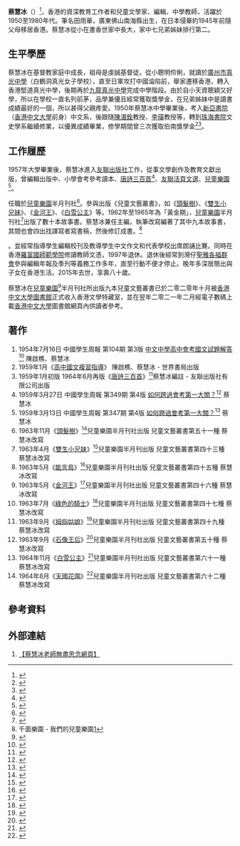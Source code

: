 {{Refimprove|time=2021-04-16T01:21:52+00:00}}
{{Infobox_Person
| image = 
| image_size = 370px
| name = 蔡慧冰
| sex = 女
| Native place = [[廣東省_(中華民國)|廣東]][[南海縣|南海]]
| birth_date = {{birth date|1935|7|27}}
| birth_place = {{ROC|廣東省}}[[南海縣|南海縣]]
| death_date = {{death date and age|2015|12|5|1935|7|27}}
| death_place = {{HKG}}
| spouse = [[蕭輝楷|蕭輝楷]]（逝世）{{death date and age|1992|6|2|1926|5|15}}
| nationality = {{ROC}}
| children = 蕭映喆（子）<br>蕭映仁（女）
| parents = 蔡政熙（父）<br>蔡陳玉芳（母）
| almamater = 廣州市真光中學<br>香港堅道真光中學<br>九龍真光中學<br>新亞書院<br>珠海書院<br>羅富國師範學院
| other_names = 田雨華
| education = 大學畢業
| occupation = 編輯、青年文學作家、教師
}}

'''蔡慧冰'''（{{bd|1935年|7月27日|2015年|12月5日}}）<ref>{{Cite web|title=無盡思念網站|url=https://www.memorial.gov.hk/tc/user/13062636274667660911303/default.aspx}}</ref>，香港的資深教育工作者和兒童文學家、編輯、中學教師，活躍於1950至1980年代。筆名田雨華，廣東佛山南海縣出生，在日本侵華約1945年前隨父母移居香港。蔡慧冰從小在書香世家中長大，家中七兄弟姊妹排行第二。

== 生平學歷 ==
蔡慧冰在基督教家庭中成長，祖母是虔誠基督徒。從小聰明伶俐，就讀於[[廣州市真光中學|廣州市真光中學]]（白鶴洞真光女子學校），直至日軍攻打中國淪陷前，舉家遷移香港，轉入香港堅道真光中學，後期再於[[九龍真光中學|九龍真光中學]]完成中學階段。由於自小天資聰穎又好學，所以在學校一直名列前茅，品學兼優且經常獲取獎學金，在兄弟姊妹中是讀書成績最好的一個，所以甚得父親疼愛。1950年蔡慧冰中學畢業後，考入[[新亞書院|新亞書院]]（[[香港中文大學|香港中文大學]]前身）中文系，後跟隨[[陳湛銓|陳湛銓]]教授、[[李璜|李璜]]教授等，轉到[[珠海書院|珠海書院]]文史學系繼續修業，以優異成績畢業，修學期間曾三次獲取伯南獎學金<ref name="珠海書院的過去和現在 - 陳伯南獎學金，關於創立伯南獎學金之理念、宗旨及頒發條件">{{cite web|title=珠海書院的過去和現在|url=http://edwardyolau.info/images/university_photos/chuhai04.pdf}}</ref><ref name="香港德明院校第五屆全球校友聯誼大會特刊">{{cite web|title=香港德明院校第五屆全球校友聯誼大會特刊|url=https://www.tmaausa.org/global/assets/_pub/global_reunion_2010.pdf}}</ref>。

== 工作履歷 ==
1957年大學畢業後，蔡慧冰進入[[友聯出版社|友聯出版社]]工作，從事文學創作及教育文獻出版，曾編輯出版中、小學會考參考讀本、[[唐詩三百首|唐詩三百首]]<ref name="唐詩三百首">{{cite web|title=唐詩三百首|url=https://julac.hosted.exlibrisgroup.com/primo-explore/fulldisplay?docid=CUHK_IZ21753597160003407&context=L&vid=CUHK&lang=zh_TW&search_scope=All&adaptor=Local%20Search%20Engine&isFrbr=true&tab=default_tab&query=any,contains,蔡慧冰&sortby=date&facet=frbrgroupid,include,1871688930&offset=0}}</ref>、[[友聯活頁文選|友聯活頁文選]]、[[兒童樂園|兒童樂園]]<ref name="兒童樂園">{{cite web|title=兒童樂園|url=https://julac.hosted.exlibrisgroup.com/primo-explore/fulldisplay?docid=CUHK_IZ21785741410003407&context=L&vid=CUHK&lang=en_US&search_scope=All&adaptor=Local%20Search%20Engine&tab=default_tab&query=any,contains,兒童樂園&offset=0}}</ref>。

任職於[[兒童樂園|兒童樂園]]半月刊社<ref name="兒童樂園">{{cite web|title=兒童樂園|url=https://julac.hosted.exlibrisgroup.com/primo-explore/fulldisplay?docid=CUHK_IZ21785741410003407&context=L&vid=CUHK&lang=en_US&search_scope=All&adaptor=Local%20Search%20Engine&tab=default_tab&query=any,contains,兒童樂園&offset=0}}</ref>。參與出版《兒童文藝叢書》，如《[https://repository.lib.cuhk.edu.hk/en/item/cuhk-2494590 頭髮樹]》、《[https://repository.lib.cuhk.edu.hk/en/item/cuhk-2494591 雙生小兄妹]》、《[https://repository.lib.cuhk.edu.hk/en/item/cuhk-2494592 金河王]》、《[https://repository.lib.cuhk.edu.hk/en/item/cuhk-2494595 白雪公主]》等。1962年至1965年為「黃金期」，[[兒童樂園|兒童樂園]]半月刊社<ref name="兒童樂園">{{cite web|title=兒童樂園|url=https://julac.hosted.exlibrisgroup.com/primo-explore/fulldisplay?docid=CUHK_IZ21785741410003407&context=L&vid=CUHK&lang=en_US&search_scope=All&adaptor=Local%20Search%20Engine&tab=default_tab&query=any,contains,兒童樂園&offset=0}}</ref>出版了數十本故事書。蔡慧冰兼任主編，執筆改寫編著了其中九本故事書，其間也會四出找譯寫者寫書稿，然後修訂成書。<ref name=":0">千面樂園 - 我們的兒童樂園[https://www.chunghwabook.com.hk/Public//files/upload/9789888675890.pdf]</ref>

{{fact|自1970年起於天主教[[德雅中學|德雅中學]]任教中國語文及中國歷史科}}。並經常指導學生編輯校刊及教導學生中文作文和代表學校出席朗誦比賽。同時在香港[[羅富國師範學院|羅富國師範學院]]修讀教師文憑，1997年退休。退休後經常到灣仔[[聖雅各福群會|聖雅各福群會]]參與編輯年報及季刋等義務工作多年，直至行動不便才停止。晚年多深居簡出與子女在香港生活。2015年去世，享壽八十歲。

蔡慧冰在[[兒童樂園|兒童樂園]]<ref name="兒童樂園">{{cite web|title=兒童樂園|url=https://julac.hosted.exlibrisgroup.com/primo-explore/fulldisplay?docid=CUHK_IZ21785741410003407&context=L&vid=CUHK&lang=en_US&search_scope=All&adaptor=Local%20Search%20Engine&tab=default_tab&query=any,contains,兒童樂園&offset=0}}</ref>半月刊社所出版九本兒童文藝叢書已於二零二零年十月被[[香港中文大學圖書館|香港中文大學圖書館]]正式收入香港文學特藏室，並在翌年二零二一年二月經電子數碼上載[[香港中文大學|香港中文大學]]圖書館網頁內供讀者參考。

== 著作 ==
# 1954年7月16日 中國學生周報 第104期 第3版 [http://hklitpub.lib.cuhk.edu.hk/pdf/journal/78/1954/165367.pdf 中文中學高中會考國文試題解答]<ref>{{Cite journal|title=中文中學高中會考國文試題解答|author=蔡慧冰|url=http://hklitpub.lib.cuhk.edu.hk/pdf/journal/78/1954/165367.pdf|journal=中國學生周報 第104期 第3版|issue=104|doi=|others=陳啟樵|year=1954|volume=|page=|pmid=}}</ref>  陳啟樵、蔡慧冰
# 1959年1月《[https://imagedb.museum.eduhk.hk/tc/items/71924d2f 高中國文複習指導]》  陳啟樵、蔡慧冰 - 世界書局出版
#1959年1月初版 1964年6月再版《[https://julac.hosted.exlibrisgroup.com/permalink/f/rrd5ff/CUHK_IZ21753597160003407 唐詩三百首]》<ref>{{Cite book|title=唐詩三百首|last=蔡|first=慧冰|publisher=友聯出版社有限公司|year=1964|isbn=|location=香港|pages=|url=https://julac.hosted.exlibrisgroup.com/permalink/f/rrd5ff/CUHK_IZ21753597160003407}}</ref>蔡慧冰編註 - 友聯出版社有限公司出版
# 1959年3月27日 中國學生周報 第349期 第4版 [http://hklitpub.lib.cuhk.edu.hk/pdf/journal/78/1959/181919.pdf 如何跨過會考第一大關？]<ref>{{Cite journal|title=如何跨過會考第一大關?|author=蔡慧冰|url=http://hklitpub.lib.cuhk.edu.hk/pdf/journal/78/1959/181919.pdf|journal=中國學生周報 第349期 第4版|issue=349|doi=|others=|year=1959|volume=|page=|pmid=}}</ref> 蔡慧冰
# 1959年3月13日 中國學生周報 第347期 第4版 [http://hklitpub.lib.cuhk.edu.hk/pdf/journal/78/1959/181755.pdf 如何跨過會考第一大關？]<ref>{{Cite journal|title=如何跨過會考第一大關？|author=蔡慧冰|url=http://hklitpub.lib.cuhk.edu.hk/pdf/journal/78/1959/181755.pdf|journal=中國學生周報 第347期 第4版|issue=347|doi=|others=|year=1959|volume=|page=|pmid=}}</ref> 蔡慧冰
# 1963年11月《[https://repository.lib.cuhk.edu.hk/en/item/cuhk-2494590 頭髮樹]》<ref>{{Cite book|title=頭髮樹|last=蔡|first=慧冰|publisher=兒童樂園半月刊社|year=1963|isbn=|location=香港|pages=|url=https://repository.lib.cuhk.edu.hk/en/item/cuhk-2494590}}</ref>兒童樂園半月刊社出版 兒童文藝叢書第五十一種  蔡慧冰改寫
# 1963年4月《[https://repository.lib.cuhk.edu.hk/en/item/cuhk-2494591 雙生小兄妹]》<ref>{{Cite book|title=雙生小兄妹|last=蔡|first=慧冰|publisher=兒童樂園半月刊社|year=1963|isbn=|location=香港|pages=|url=https://repository.lib.cuhk.edu.hk/en/item/cuhk-2494591}}</ref>兒童樂園半月刊出版 兒童文藝叢書第四十三種 蔡慧冰改寫
# 1963年5月《[https://repository.lib.cuhk.edu.hk/en/item/cuhk-2494497 能言鳥]》<ref>{{Cite book|title=能言鳥|last=蔡|first=慧冰|publisher=兒童樂園半月刊社|year=1963|isbn=|location=香港|pages=|url=https://repository.lib.cuhk.edu.hk/en/item/cuhk-2494497}}</ref>兒童樂園半月刊社出版  兒童文藝叢書第四十五種  蔡慧冰改寫
# 1963年5月《[https://repository.lib.cuhk.edu.hk/en/item/cuhk-2494592 金河王]》<ref>{{Cite book|title=金河王|last=蔡|first=慧冰|publisher=兒童樂園半月刊社|year=1963|isbn=|location=香港|pages=|url=https://repository.lib.cuhk.edu.hk/en/item/cuhk-2494592}}</ref>兒童樂園半月刊社出版 兒童文藝叢書第四十六種 蔡慧冰改寫
# 1963年7月《[https://repository.lib.cuhk.edu.hk/en/item/cuhk-2494596 綠色的騎士]》<ref>{{Cite book|title=綠色的騎士|last=蔡|first=慧冰|publisher=兒童樂園半月刊社|year=1963|isbn=|location=香港|pages=|url=https://repository.lib.cuhk.edu.hk//en/item/cuhk-2494596}}</ref>兒童樂園半月刊出版 兒童文藝叢書第四十七種 蔡慧冰改寫
# 1963年9月《[https://repository.lib.cuhk.edu.hk/en/item/cuhk-2494498 拇指姑娘]》<ref>{{Cite book|title=拇指姑娘|last=蔡|first=慧冰|publisher=兒童樂園半月刊社|year=1963|isbn=|location=香港|pages=|url=https://repository.lib.cuhk.edu.hk/en/item/cuhk-2494498}}</ref>兒童樂園半月刊社出版 兒童文藝叢書第四十九種  蔡慧冰改寫
# 1963年9月《[https://repository.lib.cuhk.edu.hk/en/item/cuhk-2494593 石像王后]》<ref>{{Cite book|title=石像王后|last=蔡|first=慧冰|publisher=兒童樂園半月刊社|year=1963|isbn=|location=香港|pages=|url=https://repository.lib.cuhk.edu.hk/en/item/cuhk-2494593}}</ref>兒童樂園半月刊社出版 兒童文藝叢書第五十種 蔡慧冰改寫
# 1964年11月《[https://repository.lib.cuhk.edu.hk/en/item/cuhk-2494595 白雪公主]》<ref>{{Cite book|title=白雪公主|last=蔡|first=慧冰|publisher=兒童樂園半月刊社|year=1964|isbn=|location=香港|pages=|url=https://repository.lib.cuhk.edu.hk/en/item/cuhk-2494595}}</ref>兒童樂園半月刊社出版 兒童文藝叢書第六十一種 蔡慧冰改寫
# 1964年8月《[https://repository.lib.cuhk.edu.hk/en/item/cuhk-2494594 天國花園]》<ref>{{Cite book|title=天國花園|last=蔡|first=慧冰|publisher=兒童樂園半月刊社|year=1964|isbn=|location=香港|pages=|url=https://repository.lib.cuhk.edu.hk/en/item/cuhk-2494594}}</ref>兒童樂園半月刊社出版 兒童文藝叢書第六十二種 蔡慧冰改寫


== 參考資料 ==
{{reflist}}
== 外部連結 ==
# [https://www.memorial.gov.hk/tc/user/13062636274667660911303/default.aspx 【蔡慧冰老師無盡思念網頁】]